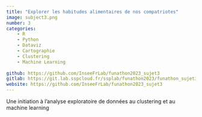 ```yaml
---
title: "Explorer les habitudes alimentaires de nos compatriotes"
image: subject3.png
number: 3
categories:
    - R
    - Python
    - Dataviz
    - Cartographie
    - Clustering
    - Machine Learning
    
github: https://github.com/InseeFrLab/funathon2023_sujet3
gitlab: https://git.lab.sspcloud.fr/ssplab/funathon2023/funathon_sujet3
website: https://github.com/InseeFrLab/funathon2023_sujet3
---
```


Une initiation à l'analyse exploratoire de données au clustering et au machine learning
